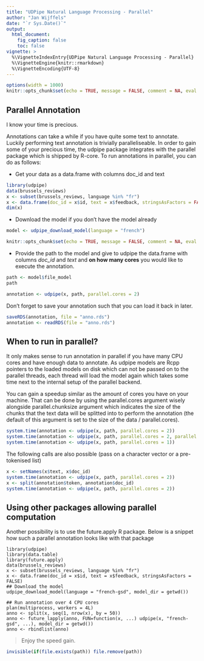 ```yaml
---
title: "UDPipe Natural Language Processing - Parallel"
author: "Jan Wijffels"
date: "`r Sys.Date()`"
output:
  html_document:
    fig_caption: false
    toc: false
vignette: >
  %\VignetteIndexEntry{UDPipe Natural Language Processing - Parallel}
  %\VignetteEngine{knitr::rmarkdown}
  %\VignetteEncoding{UTF-8}
---
```


```r
options(width = 1000)
knitr::opts_chunk$set(echo = TRUE, message = FALSE, comment = NA, eval = TRUE)
```

## Parallel Annotation

I know your time is precious.

Annotations can take a while if you have quite some text to annotate. Luckily performing text annotation is trivially paralleliseable. In order to gain some of your precious time, the udpipe package integrates with the parallel package which is shipped by R-core. To run annotations in parallel, you can do as follows:

- Get your data as a data.frame with columns doc_id and text

```r
library(udpipe)
data(brussels_reviews)
x <- subset(brussels_reviews, language %in% "fr")
x <- data.frame(doc_id = x$id, text = x$feedback, stringsAsFactors = FALSE)
dim(x)
```

- Download the model if you don't have the model already

```r
model <- udpipe_download_model(language = "french")
```

```r
knitr::opts_chunk$set(echo = TRUE, message = FALSE, comment = NA, eval = !model$download_failed)
```

- Provide the path to the model and give to udpipe the data.frame with columns *doc_id* and *text* and **on how many cores** you would like to execute the annotation.

```r
path <- model$file_model
path

annotation <- udpipe(x, path, parallel.cores = 2)
```

Don't forget to save your annotation such that you can load it back in later.

```r
saveRDS(annotation, file = "anno.rds")
annotation <- readRDS(file = "anno.rds")
```


## When to run in parallel?

It only makes sense to run annotation in parallel if you have many CPU cores and have enough data to annotate. As udpipe models are Rcpp pointers to the loaded models on disk which can not be passed on to the parallel threads, each thread will load the model again which takes some time next to the internal setup of the parallel backend. 

You can gain a speedup similar as the amount of cores you have on your machine. That can be done by using the parallel.cores argument wisely alongside parallel.chunksize argument which indicates the size of the chunks that the text data will be splitted into to perform the annotation (the default of this argument is set to the size of the data / parallel.cores). 

```r
system.time(annotation <- udpipe(x, path, parallel.cores = 2))
system.time(annotation <- udpipe(x, path, parallel.cores = 2, parallel.chunksize = 50))
system.time(annotation <- udpipe(x, path, parallel.cores = 1))
```

The following calls are also possible (pass on a character vector or a pre-tokenised list)

```r
x <- setNames(x$text, x$doc_id)
system.time(annotation <- udpipe(x, path, parallel.cores = 2))
x <- split(annotation$token, annotation$doc_id)
system.time(annotation <- udpipe(x, path, parallel.cores = 2))
```

## Using other packages allowing parallel computation

Another possibility is to use the future.apply R package. Below is a snippet how such a parallel annotation looks like with that package

```
library(udpipe)
library(data.table)
library(future.apply)
data(brussels_reviews)
x <- subset(brussels_reviews, language %in% "fr")
x <- data.frame(doc_id = x$id, text = x$feedback, stringsAsFactors = FALSE)
## Download the model
udpipe_download_model(language = "french-gsd", model_dir = getwd())

## Run annotation over 4 CPU cores
plan(multiprocess, workers = 4L)
anno <- split(x, seq(1, nrow(x), by = 50))
anno <- future_lapply(anno, FUN=function(x, ...) udpipe(x, "french-gsd", ...), model_dir = getwd())
anno <- rbindlist(anno)
```

> Enjoy the speed gain.



```r
invisible(if(file.exists(path)) file.remove(path))
```
